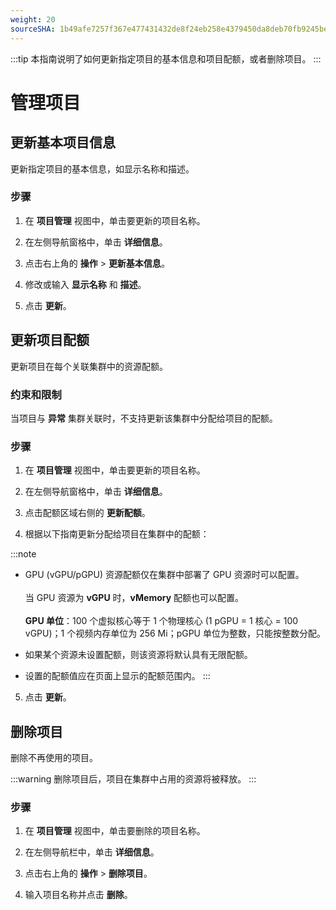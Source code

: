 ```yaml
---
weight: 20
sourceSHA: 1b49afe7257f367e477431432de8f24eb258e4379450da8deb70fb9245be1241
---
```


:::tip
本指南说明了如何更新指定项目的基本信息和项目配额，或者删除项目。
:::

# 管理项目

## 更新基本项目信息

更新指定项目的基本信息，如显示名称和描述。

### 步骤

1. 在 **项目管理** 视图中，单击要更新的项目名称。

2. 在左侧导航窗格中，单击 **详细信息**。

3. 点击右上角的 **操作** > **更新基本信息**。

4. 修改或输入 **显示名称** 和 **描述**。

5. 点击 **更新**。

## 更新项目配额

更新项目在每个关联集群中的资源配额。

### 约束和限制

当项目与 **异常** 集群关联时，不支持更新该集群中分配给项目的配额。

### 步骤

1. 在 **项目管理** 视图中，单击要更新的项目名称。

2. 在左侧导航窗格中，单击 **详细信息**。

3. 点击配额区域右侧的 **更新配额**。

4. 根据以下指南更新分配给项目在集群中的配额：

:::note

- GPU (vGPU/pGPU) 资源配额仅在集群中部署了 GPU 资源时可以配置。<br /><br />当 GPU 资源为 **vGPU** 时，**vMemory** 配额也可以配置。<br /><br />**GPU 单位**：100 个虚拟核心等于 1 个物理核心 (1 pGPU = 1 核心 = 100 vGPU)；1 个视频内存单位为 256 Mi；pGPU 单位为整数，只能按整数分配。

- 如果某个资源未设置配额，则该资源将默认具有无限配额。

- 设置的配额值应在页面上显示的配额范围内。
  :::

5. 点击 **更新**。

## 删除项目

删除不再使用的项目。

:::warning
删除项目后，项目在集群中占用的资源将被释放。
:::

### 步骤

1. 在 **项目管理** 视图中，单击要删除的项目名称。

2. 在左侧导航栏中，单击 **详细信息**。

3. 点击右上角的 **操作** > **删除项目**。

4. 输入项目名称并点击 **删除**。
